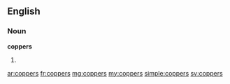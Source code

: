 ==English==

===Noun===
'''coppers'''

# {{plural of|copper}}

[[ar:coppers]]
[[fr:coppers]]
[[mg:coppers]]
[[my:coppers]]
[[simple:coppers]]
[[sv:coppers]]